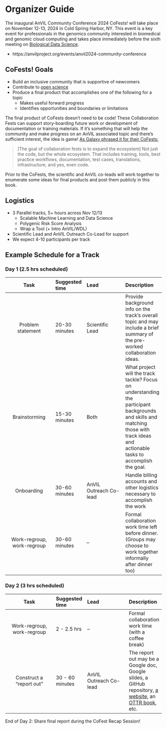 # Organizer Guide {-}

The inaugural AnVIL Community Conference 2024 CoFests! will take place on November 12-13, 2024 in Cold Spring Harbor, NY.
This event is a key event for professionals in the genomics community interested in biomedical and genomic cloud computing and takes place immediately before the sixth meeting on [Biological Data Science](https://meetings.cshl.edu/meetings.aspx?meet=DATA&year=24).

- https://anvilproject.org/events/anvil2024-community-conference

## CoFests! Goals {- .unlisted}

- Build an inclusive community that is supportive of newcomers
- Contribute to [open science](https://en.wikipedia.org/wiki/Open_science)
- Produce a final product that accomplishes one of the following for a topic
  - Makes useful forward progress
  - Identifies opportunities and boundaries or limitations

The final product of CoFests doesn't need to be code! These Collaboration Fests can support story-boarding future work or development of documentation or training materials. If it's something that will help the community and make progress on an AnVIL associated topic and there's sufficient interest, the idea is game! [As Galaxy phrased it for their CoFests:](https://galaxyproject.org/events/gcc2023/cofest/#goals)

> [The goal of collaboration fests is to expand the ecosystem] Not just the code, but the whole ecosystem. That includes training, tools, best practice workflows, documentation, test cases, translations, infrastructure, and yes, even code.  

Prior to the CoFests, the scientific and AnVIL co-leads will work together to enumerate some ideas for final products and post them publicly in this book.

## Logistics {- .unlisted}

- 3 Parallel tracks, 5+ hours across Nov 12/13
  - Scalable Machine Learning and Data Science
  - Polygenic Risk Score Analysis
  - Wrap a Tool (+ Intro AnVIL/WDL)
- Scientific Lead and AnVIL Outreach Co-Lead for support
- We expect 4-10 participants per track

## Example Schedule for a Track {- .unlisted}

### Day 1 (2.5 hrs scheduled)

| Task                      | Suggested time | Lead                  | Description |
|:-------------------------:|:---------------|:----------------------|:------------|
| Problem statement         | 20-30 minutes  | Scientific Lead       | Provide background info on the track's overall topic and may include a brief summary of the pre-worked collaboration ideas.|
| Brainstorming             | 15-30 minutes  | Both                  | What project will the track tackle? Focus on understanding the participant backgrounds and skills and matching those with track ideas and actionable tasks to accomplish the goal. |
| Onboarding                | 30-60 minutes  | AnVIL Outreach Co-lead| Handle billing accounts and other logistics necessary to accomplish the work |
| Work-regroup, work-regroup| 30-60 minutes  | --                    | Formal collaboration work time left before dinner. (Groups may choose to work together informally after dinner too) |

### Day 2 (3 hrs scheduled)

| Task                      | Suggested time | Lead                  | Description |
|:-------------------------:|:---------------|:----------------------|:------------|
| Work-regroup, work-regroup| 2 - 2.5 hrs    | --                    | Formal collaboration work time (with a coffee break) |
| Construct a "report out"  | 30 - 60 minutes| AnVIL Outreach Co-lead| The report out may be a Google doc, Google slides, a GitHub repository, [a website](https://github.com/jhudsl/OTTR_Template_Website), an [OTTR book](https://github.com/jhudsl/OTTR_Template), etc.|

End of Day 2: Share final report during the CoFest Recap Session!  
